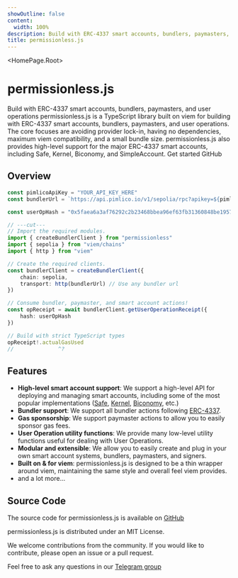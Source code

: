 ```yaml
---
showOutline: false
content:
  width: 100%
description: Build with ERC-4337 smart accounts, bundlers, paymasters, and user operations
title: permissionless.js
---
```


 
<HomePage.Root>
  <h1 className='vocs_HomePage_title'>permissionless.js</h1>
  <HomePage.Tagline>Build with ERC-4337 smart accounts, bundlers, paymasters, and user operations</HomePage.Tagline>
  <HomePage.InstallPackage name="permissionless" type="install" />
  <HomePage.Description>permissionless.js is a TypeScript library built on viem for building with ERC-4337 smart accounts, bundlers, paymasters, and user operations. The core focuses are avoiding provider lock-in, having no dependencies, maximum viem compatibility, and a small bundle size. permissionless.js also provides high-level support for the major ERC-4337 smart accounts, including Safe, Kernel, Biconomy, and SimpleAccount.</HomePage.Description>
  <HomePage.Buttons>
    <HomePage.Button href="/permissionless/tutorial/tutorial-1" variant="accent">Get started</HomePage.Button>
    <HomePage.Button href="https://github.com/pimlicolabs/permissionless">GitHub</HomePage.Button>
  </HomePage.Buttons>
</HomePage.Root>


<article className="vocs_Content max-w-4xl mt-[-80px] mx-auto">

#
# Overview

```ts twoslash
const pimlicoApiKey = "YOUR_API_KEY_HERE"
const bundlerUrl = `https://api.pimlico.io/v1/sepolia/rpc?apikey=${pimlicoApiKey}`

const userOpHash = "0x5faea6a3af76292c2b23468bbea96ef63fb31360848be195748437f0a79106c8"

// ---cut---
// Import the required modules.
import { createBundlerClient } from "permissionless"
import { sepolia } from "viem/chains"
import { http } from "viem"

// Create the required clients.
const bundlerClient = createBundlerClient({
    chain: sepolia,
    transport: http(bundlerUrl) // Use any bundler url
})

// Consume bundler, paymaster, and smart account actions!
const opReceipt = await bundlerClient.getUserOperationReceipt({
    hash: userOpHash
})

// Build with strict TypeScript types
opReceipt!.actualGasUsed
//              ^?

```

# Features

- **High-level smart account support**: We support a high-level API for deploying and managing smart accounts, including some of the most popular implementations ([Safe](https://safe.global), [Kernel](https://zerodev.app), [Biconomy](https://biconomy.io), etc.)
- **Bundler support**: We support all bundler actions following [ERC-4337](https://eips.ethereum.org/EIPS/eip-4337#rpc-methods-eth-namespace).
- **Gas sponsorship**: We support paymaster actions to allow you to easily sponsor gas fees.
- **User Operation utility functions**: We provide many low-level utility functions useful for dealing with User Operations.
- **Modular and extensible**: We allow you to easily create and plug in your own smart account systems, bundlers, paymasters, and signers.
- **Built on & for viem**: permissionless.js is designed to be a thin wrapper around viem, maintaining the same style and overall feel viem provides.
- and a lot more...

# Source Code

The source code for permissionless.js is available on [GitHub](https://github.com/pimlicolabs/permissionless.js)

permissionless.js is distributed under an MIT License.

We welcome contributions from the community. If you would like to contribute, please open an issue or a pull request.

Feel free to ask any questions in our [Telegram group](https://t.me/pimlicoHQ)

</article>